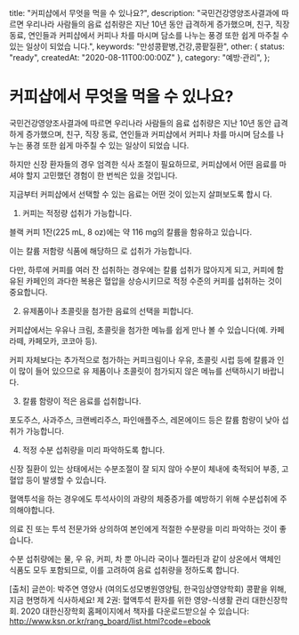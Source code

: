   title: "커피샵에서 무엇을 먹을 수 있나요?",
  description:
    "국민건강영양조사결과에 따르면 우리나라 사람들의 음료 섭취량은 지난 10년 동안 급격하게 증가했으며, 친구, 직장 동료, 연인들과 커피샵에서 커피나 차를 마시며 담소를 나누는 풍경 또한 쉽게 마주칠 수 있는 일상이 되었습 니다.",
  keywords: "만성콩팥병,건강,콩팥질환",
  other: { status: "ready", createdAt: "2020-08-11T00:00:00Z" },
  category: "예방·관리",
};

# 커피샵에서 무엇을 먹을 수 있나요?

국민건강영양조사결과에 따르면 우리나라 사람들의 음료 섭취량은 지난 10년 동안 급격하게 증가했으며, 친구, 직장 동료, 연인들과 커피샵에서 커피나 차를 마시며 담소를 나누는 풍경 또한 쉽게 마주칠 수 있는 일상이 되었습 니다.

하지만 신장 환자들의 경우 엄격한 식사 조절이 필요하므로, 커피샵에서 어떤 음료를 마셔야 할지 고민했던 경험이 한 번씩은 있을 것입니다.

지금부터 커피샵에서 선택할 수 있는 음료는 어떤 것이 있는지 살펴보도록 합시 다.

1. 커피는 적정량 섭취가 가능합니다.

블랙 커피 1잔(225 mL, 8 oz)에는 약 116 mg의 칼륨을 함유하고 있습니다.

이는 칼륨 저함량 식품에 해당하므 로 섭취가 가능합니다.

다만, 하루에 커피를 여러 잔 섭취하는 경우에는 칼륨 섭취가 많아지게 되고, 커피에 함유된 카페인의 과다한 복용은 혈압을 상승시키므로 적정 수준의 커피를 섭취하는 것이 중요합니다.

2. 유제품이나 초콜릿을 첨가한 음료의 선택을 피합니다.

커피샵에서는 우유나 크림, 초콜릿을 첨가한 메뉴를 쉽게 만나 볼 수 있습니다(예. 카페라떼, 카페모카, 코코아 등).

커피 자체보다는 추가적으로 첨가하는 커피크림이나 우유, 초콜릿 시럽 등에 칼륨과 인이 많이 들어 있으므로 유 제품이나 초콜릿이 첨가되지 않은 메뉴를 선택하시기 바랍니다.

3. 칼륨 함량이 적은 음료를 섭취합니다.

포도주스, 사과주스, 크랜베리주스, 파인애플주스, 레몬에이드 등은 칼륨 함량이 낮아 섭취가 가능합니다.

4. 적정 수분 섭취량을 미리 파악하도록 합니다.

신장 질환이 있는 상태에서는 수분조절이 잘 되지 않아 수분이 체내에 축적되어 부종, 고혈압 등이 발생할 수 있습니다.

혈액투석을 하는 경우에도 투석사이의 과량의 체중증가를 예방하기 위해 수분섭취에 주의해야합니다.

의료 진 또는 투석 전문가와 상의하여 본인에게 적절한 수분량을 미리 파악하는 것이 좋습니다.

수분 섭취량에는 물, 우 유, 커피, 차 뿐 아니라 국이나 젤라틴과 같이 상온에서 액체인 식품도 모두 포함되므로, 이를 고려하여 음료 섭취량을 정하도록 합니다.

[출처] 글쓴이: 박주연 영양사 (여의도성모병원영양팀, 한국임상영양학회)
콩팥을 위해, 지금 현명하게 식사하세요!
제 2권: 혈액투석 환자를 위한 영양-식생활 관리
대한신장학회. 2020
대한신장학회 홈페이지에서 책자를 다운로드받으실 수 있습니다: http://www.ksn.or.kr/rang_board/list.html?code=ebook
